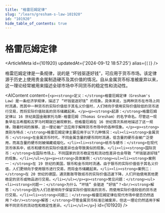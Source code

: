 ```yaml
---
title: "格雷厄姆定律"
slug: "/learn/gresham-s-law-101920"
id: "101920"
hide_table_of_contents: true
---
```



# 格雷厄姆定律

<ArticleMeta id={101920} updatedAt={'2024-09-12 18:57:25'} alias={`[]`} />
<div className='border-solid border-b border-t-0 my-4 border-[var(--ifm-color-gray-300)]' />

格雷厄姆定律是一条规律，说的是 “坏钱驱逐好钱”，可应用于货币市场。该定律源于历史上使用贵金属制造硬币及其价值的情况。自从金属货币标准被废弃以来，这一理论经常被用来描述全球市场中不同货币的稳定性和流动性。

<AIContent content={`<p><strong>定义：</strong>格雷厄姆定律（Gresham's Law）是一条经济学规律，描述了 “坏钱驱逐好钱” 的现象。具体来说，当两种货币在市场上同时流通，而其中一种货币的实际价值低于其名义价值时，人们倾向于使用实际价值较低的货币进行交易，而将实际价值较高的货币储藏起来。</p><p><strong>起源：</strong>格雷厄姆定律以 16 世纪英国金融家托马斯·格雷厄姆（Thomas Gresham）的名字命名。尽管这一现象早在古希腊和古罗马时期就已被观察到，但格雷厄姆在 16 世纪首次系统地描述了这一规律。随着时间的推移，这一理论被广泛应用于解释货币市场中的各种现象。</p><p><strong>类别与特点：</strong>格雷厄姆定律主要应用于以下几种情况：<ul><li><strong>金属货币：</strong>在金属货币时代，不同金属含量的硬币同时流通，低含量的硬币会被广泛使用，而高含量的硬币则被储藏或熔化。</li><li><strong>纸币与硬币：</strong>在现代货币体系中，纸币和硬币的实际价值差异也会导致类似的现象。</li><li><strong>国际货币：</strong>在国际市场上，不同国家的货币稳定性和流动性差异也会导致 “坏钱驱逐好钱” 的现象。</li></ul></p><p><strong>具体案例：</strong><ul><li><strong>案例一：</strong>在 19 世纪的美国，银币和金币同时流通。由于银币的实际价值低于其名义价值，人们更倾向于使用银币进行交易，而将金币储藏起来。</li><li><strong>案例二：</strong>在 20 世纪的德国，通货膨胀导致纸币的实际价值迅速下降，人们开始使用其他更稳定的货币或物品进行交易。</li></ul></p><p><strong>常见问题：</strong><ul><li><strong>问题一：</strong>为什么 “坏钱” 会驱逐 “好钱”？<br/><strong>解答：</strong>因为人们总是倾向于保留实际价值较高的货币，而使用实际价值较低的货币进行交易。</li><li><strong>问题二：</strong>格雷厄姆定律在现代市场中是否仍然适用？<br/><strong>解答：</strong>尽管金属货币标准已被废弃，但这一理论仍然适用于解释不同货币的流动性和稳定性差异。</li></ul></p>`} id={101920} />
